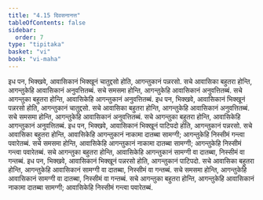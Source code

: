 ```yaml
---
title: "4.15 दिवसनानत्त"
tableOfContents: false
sidebar:
  order: 7
type: "tipitaka"
basket: "vi"
book: "vi-maha"
---
```



<DynamicBreadcrumb />

<Division number="228" book="vi-maha">

<Paragraph number="1049" book="vi-maha">
इध पन, भिक्खवे, आवासिकानं भिक्खूनं चातुद्दसो होति, आगन्तुकानं पन्नरसो. सचे आवासिका बहुतरा होन्ति, आगन्तुकेहि आवासिकानं अनुवत्तितब्बं. सचे समसमा होन्ति, आगन्तुकेहि आवासिकानं अनुवत्तितब्बं. सचे आगन्तुका बहुतरा होन्ति, आवासिकेहि आगन्तुकानं अनुवत्तितब्बं.
</Paragraph>

<Paragraph number="1050" book="vi-maha">
इध पन, भिक्खवे, आवासिकानं भिक्खूनं पन्नरसो होति, आगन्तुकानं चातुद्दसो. सचे आवासिका बहुतरा होन्ति, आगन्तुकेहि आवासिकानं अनुवत्तितब्बं. सचे समसमा होन्ति, आगन्तुकेहि आवासिकानं अनुवत्तितब्बं. सचे आगन्तुका बहुतरा होन्ति, आवासिकेहि आगन्तुकानं अनुवत्तितब्बं.
</Paragraph>

<Paragraph number="1051" book="vi-maha">
इध पन, भिक्खवे, आवासिकानं भिक्खूनं पाटिपदो होति, आगन्तुकानं पन्नरसो. सचे आवासिका बहुतरा होन्ति, आवासिकेहि आगन्तुकानं नाकामा दातब्बा सामग्गी; आगन्तुकेहि निस्सीमं गन्त्वा पवारेतब्बं. सचे समसमा होन्ति, आवासिकेहि आगन्तुकानं नाकामा दातब्बा सामग्गी; आगन्तुकेहि निस्सीमं गन्त्वा पवारेतब्बं. सचे आगन्तुका बहुतरा होन्ति, आवासिकेहि आगन्तुकानं सामग्गी वा दातब्बा, निस्सीमं वा गन्तब्बं.
</Paragraph>

<Paragraph number="1052" book="vi-maha">
इध पन, भिक्खवे, आवासिकानं भिक्खूनं पन्नरसो होति, आगन्तुकानं पाटिपदो. सचे आवासिका बहुतरा होन्ति, आगन्तुकेहि आवासिकानं सामग्गी वा दातब्बा, निस्सीमं वा गन्तब्बं. सचे समसमा होन्ति, आगन्तुकेहि आवासिकानं सामग्गी वा दातब्बा, निस्सीमं वा गन्तब्बं. सचे आगन्तुका बहुतरा होन्ति, आगन्तुकेहि आवासिकानं नाकामा दातब्बा सामग्गी; आवासिकेहि निस्सीमं गन्त्वा पवारेतब्बं.
</Paragraph>
</Division>